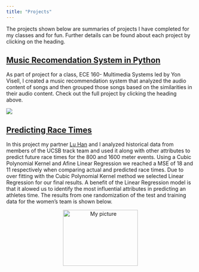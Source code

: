 ```yaml
---
title: "Projects"
---
```


The projects shown below are summaries of projects I have completed for my classes and for fun. Further details can be found about each project by clicking on the heading.

## [Music Recomendation System in Python](audio_python.html)
  As part of project for a class, ECE 160- Multimedia Systems led by Yon Visell, I created a music recommendation system that analyzed the audio content of songs and then grouped those songs based on the similarities in their audio content. Check out the full project by clicking the heading above.
  
  ![](img/full.png)

## [Predicting Race Times ](https://github.com/andreaanez/164-ucsb-track-ml)

  In this project my partner [Lu Han](https://www.linkedin.com/in/lu-alice-han-495920160/) and I analyzed historical data from members of the UCSB track team and used it along with other attributes to predict future race times for the 800 and 1600 meter events. 
  Using a Cubic Polynomial Kernel and Afine Linear Regression we reached a MSE of 18 and 11 respectively when comparing actual and predicted race times. Due to over fitting with the Cubic Polynomial Kernel method we selected Linear Regression for our final results. A benefit of the Linear Regression model is that it alowed us to identify the most influential attributes in predicting an athletes time. The results from one randomization of the test and training data for the women's team is shown below. 
<p class="aligncenter">
   <img  src="img/matlab.jpg" width ="200" height ="150" alt="My picture" />
</p>


  
  
<style>
.aligncenter {
    text-align: center;
}
</style>

